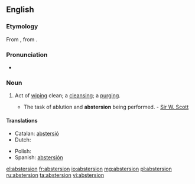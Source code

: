 ==English==

===Etymology===
From {{etyl|frm}}, from {{etyl|la}} {{term|abstergo|lang=la}}.

===Pronunciation===
* {{a|US}} {{IPA|/æbz.ˈtɝ.ʒən/}}

===Noun===
{{en-noun}}

# {{archaic}} Act of [[wiping]] clean; a [[cleansing]]; a [[purging]].
#* The task of ablution and '''abstersion''' being performed. - [[w:Sir W. Scott|Sir W. Scott]]

====Translations====
{{trans-top|the act of cleaning}}
* Catalan: [[abstersió]] {{f}}
* Dutch: {{t+|nl|reiniging|f}}
{{trans-mid}}
* Polish: {{t+|pl|czyszczenie}}
* Spanish: [[abstersión]] {{f}}
{{trans-bottom}}

[[el:abstersion]]
[[fr:abstersion]]
[[io:abstersion]]
[[mg:abstersion]]
[[pl:abstersion]]
[[ru:abstersion]]
[[ta:abstersion]]
[[vi:abstersion]]